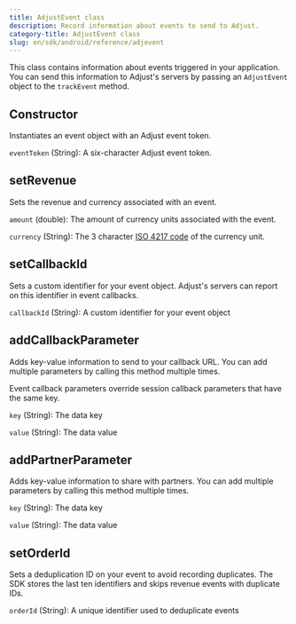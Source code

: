 ```yaml
---
title: AdjustEvent class
description: Record information about events to send to Adjust.
category-title: AdjustEvent class
slug: en/sdk/android/reference/adjevent
---
```



This class contains information about events triggered in your application. You can send this information to Adjust's servers by passing an `AdjustEvent` object to the `trackEvent` method.

<Function>

## Constructor

Instantiates an event object with an Adjust event token.

<slot slot="signature">


<ConstructorSig />

</slot>

<slot slot="snippet">


<Constructor />

</slot>

<slot slot="parameters">

`eventToken` (String): A six-character Adjust event token.

</slot>

</Function>

<Function>

## setRevenue

Sets the revenue and currency associated with an event.

<slot slot="signature">


<SetRevenueSig />

</slot>

<slot slot="snippet">


<SetRevenue />

</slot>

<slot slot="parameters">

`amount` (double): The amount of currency units associated with the event.

`currency` (String): The 3 character [ISO 4217 code](https://www.iban.com/currency-codes) of the currency unit.

</slot>

</Function>

<Function>

## setCallbackId

Sets a custom identifier for your event object. Adjust's servers can report on this identifier in event callbacks.

<slot slot="signature">


<SetCallbackIdSig />

</slot>

<slot slot="snippet">


<SetCallbackId />

</slot>

<slot slot="parameters">

`callbackId` (String): A custom identifier for your event object

</slot>

</Function>

<Function>

## addCallbackParameter

Adds key-value information to send to your callback URL. You can add multiple parameters by calling this method multiple times.

Event callback parameters override session callback parameters that have the same key.

<slot slot="signature">


<AddCallbackParameterSig />

</slot>

<slot slot="snippet">


<AddCallbackParameter />

</slot>

<slot slot="parameters">

`key` (String): The data key

`value` (String): The data value

</slot>

</Function>

<Function>

## addPartnerParameter

Adds key-value information to share with partners. You can add multiple parameters by calling this method multiple times.

<slot slot="signature">


<AddPartnerParameterSig />

</slot>

<slot slot="snippet">


<AddPartnerParameter />

</slot>

<slot slot="parameters">

`key` (String): The data key

`value` (String): The data value

</slot>

</Function>

<Function>

## setOrderId

Sets a deduplication ID on your event to avoid recording duplicates. The SDK stores the last ten identifiers and skips revenue events with duplicate IDs.

<slot slot="signature">


<SetOrderIdSig />

</slot>

<slot slot="snippet">


<SetOrderId />

</slot>

<slot slot="parameters">

`orderId` (String): A unique identifier used to deduplicate events

</slot>

</Function>
